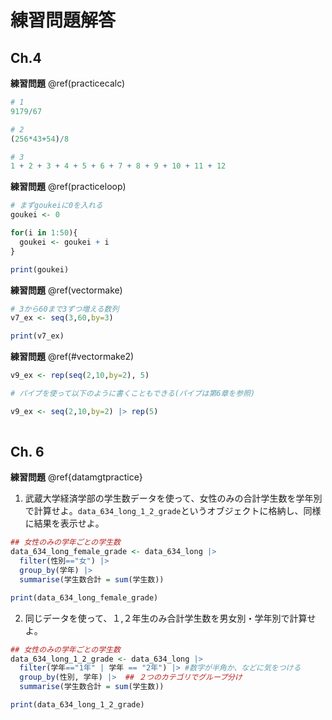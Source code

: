 # 練習問題解答 {#practiceanswer}


## Ch.4

**練習問題** \@ref(practicecalc)

```r
# 1
9179/67

# 2
(256*43+54)/8

# 3
1 + 2 + 3 + 4 + 5 + 6 + 7 + 8 + 9 + 10 + 11 + 12

```

**練習問題** \@ref(practiceloop)

```r
# まずgoukeiに0を入れる
goukei <- 0

for(i in 1:50){
  goukei <- goukei + i
}

print(goukei)
```

**練習問題** \@ref(vectormake)

```r
# 3から60まで3ずつ増える数列
v7_ex <- seq(3,60,by=3)

print(v7_ex)

```

**練習問題** \@ref(#vectormake2)

```r
v9_ex <- rep(seq(2,10,by=2), 5)

# パイプを使って以下のように書くこともできる(パイプは第6章を参照)

v9_ex <- seq(2,10,by=2) |> rep(5)
  
```




## Ch. 6

**練習問題** \@ref{datamgtpractice}

1. 武蔵大学経済学部の学生数データを使って、女性のみの合計学生数を学年別で計算せよ。`data_634_long_1_2_grade`というオブジェクトに格納し、同様に結果を表示せよ。

```r
## 女性のみの学年ごとの学生数
data_634_long_female_grade <- data_634_long |>
  filter(性別=="女") |>
  group_by(学年) |>
  summarise(学生数合計 = sum(学生数))

print(data_634_long_female_grade)
```

2. 同じデータを使って、１,２年生のみ合計学生数を男女別・学年別で計算せよ。

```r
## 女性のみの学年ごとの学生数
data_634_long_1_2_grade <- data_634_long |>
  filter(学年=="1年" | 学年 == "2年") |> #数字が半角か、などに気をつける
  group_by(性別, 学年) |>  ## ２つのカテゴリでグループ分け
  summarise(学生数合計 = sum(学生数))

print(data_634_long_1_2_grade)
```